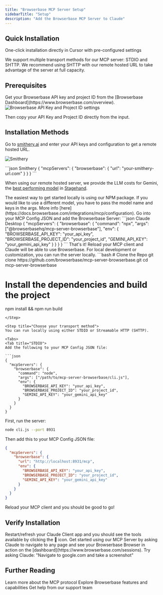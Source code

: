 ```yaml
---
title: "Browserbase MCP Server Setup"
sidebarTitle: "Setup"
description: "Add the Browserbase MCP Server to Claude"
---
```


## Quick Installation

<Card title="Install with Cursor" icon="arrow-pointer" href="cursor://anysphere.cursor-deeplink/mcp/install?name=browserbase&config=eyJjb21tYW5kIjoibnB4IEBicm93c2VyYmFzZWhxL21jcCIsImVudiI6eyJCUk9XU0VSQkFTRV9BUElfS0VZIjoiIiwiQlJPV1NFUkJBU0VfUFJPSkVDVF9JRCI6IiIsIkdFTUlOSV9BUElfS0VZIjoiIn19">
One-click installation directly in Cursor with pre-configured settings
</Card>

We support multiple transport methods for our MCP server: STDIO and SHTTP. We recommend using SHTTP with our remote hosted URL to take advantage of the server at full capacity.

## Prerequisites

<Steps>
<Step title="Get your Browserbase credentials">
Get your Browserbase API key and project ID from the [Browserbase Dashboard](https://www.browserbase.com/overview).

<Frame>
<img src="/images/quickstart/api-key.png" alt="Browserbase API Key and Project ID settings" />
</Frame>

Then copy your API Key and Project ID directly from the input.
</Step>
</Steps>

## Installation Methods

<Tabs>
<Tab title="Remote URL (SHTTP)">

Go to [smithery.ai](https://smithery.ai/server/@browserbasehq/mcp-browserbase) and enter your API keys and configuration to get a remote hosted URL.

![Smithery](../../images/mcp/smithery.jpg)

<CodeGroup>
```json Smithery
{
  "mcpServers": {
    "browserbase": {
      "url": "your-smithery-url.com"
    }
  }
}
```
</CodeGroup>

When using our remote hosted server, we provide the LLM costs for Gemini, the [best performing model](https://www.stagehand.dev/evals) in [Stagehand](https://www.stagehand.dev).

</Tab>

<Tab title="NPM Package (STDIO)">
The easiest way to get started locally is using our NPM package.

<Note>
If you would like to use a different model, you have to pass the model name and keys in the args. More info [here](https://docs.browserbase.com/integrations/mcp/configuration).
</Note>

<Steps>
<Step title="Add to MCP Config">
Go into your MCP Config JSON and add the Browserbase Server:

<CodeGroup>
```json Claude Desktop
{
  "mcpServers": {
    "browserbase": {
      "command": "npx",
      "args": ["@browserbasehq/mcp-server-browserbase"],
      "env": {
        "BROWSERBASE_API_KEY": "your_api_key",
        "BROWSERBASE_PROJECT_ID": "your_project_id",
        "GEMINI_API_KEY": "your_gemini_api_key"
      }
    }
  }
}
```
</CodeGroup>
</Step>

<Step title="Restart your MCP client">
<Check>
That's it! Reload your MCP client and Claude will be able to use Browserbase.
</Check>
</Step>
</Steps>
</Tab>

<Tab title="Local Development">
For local development or customization, you can run the server locally.

<Steps>
<Step title="Clone and build">
```bash
# Clone the Repo
git clone https://github.com/browserbase/mcp-server-browserbase.git
cd mcp-server-browserbase

# Install the dependencies and build the project
npm install && npm run build
```
</Step>

<Step title="Choose your transport method">
You can run locally using either STDIO or Streamable HTTP (SHTTP).

<Tabs>
<Tab title="STDIO">
Add the following to your MCP Config JSON file:

```json
{
  "mcpServers": {
    "browserbase": {
      "command": "node",
      "args": ["/path/to/mcp-server-browserbase/cli.js"],
      "env": {
        "BROWSERBASE_API_KEY": "your_api_key",
        "BROWSERBASE_PROJECT_ID": "your_project_id",
        "GEMINI_API_KEY": "your_gemini_api_key"
      }
    }
  }
}
```
</Tab>

<Tab title="SHTTP (Self-hosted)">
First, run the server:

```bash
node cli.js --port 8931
```

Then add this to your MCP Config JSON file:

```json
{
  "mcpServers": {
    "browserbase": {
      "url": "http://localhost:8931/mcp",
      "env": {
        "BROWSERBASE_API_KEY": "your_api_key",
        "BROWSERBASE_PROJECT_ID": "your_project_id",
        "GEMINI_API_KEY": "your_gemini_api_key"
      }
    }
  }
}
```
</Tab>
</Tabs>
</Step>

<Step title="Restart your client">
<Check>
Reload your MCP client and you should be good to go!
</Check>
</Step>
</Steps>
</Tab>
</Tabs>

## Verify Installation

<Steps>
<Step title="Restart your Claude Client">
Restart/refresh your Claude Client app and you should see the tools available by clicking the 🔨 icon.
</Step>

<Step title="Test the integration">
Get started using our MCP Server by asking Claude to navigate to any page and see your Browserbase Browser in action on the [dashboard](https://www.browserbase.com/sessions).

<Tip>
Try asking Claude: "Navigate to google.com and take a screenshot"
</Tip>
</Step>
</Steps>

## Further Reading

<CardGroup cols={3}>
<Card title="Model Context Protocol (MCP) Docs" icon="book" href="https://modelcontextprotocol.io/introduction">
Learn more about the MCP protocol
</Card>

<Card title="Browserbase Documentation" icon="globe" href="https://docs.browserbase.com">
Explore Browserbase features and capabilities
</Card>

<Card title="Support" icon="headset" href="mailto:support@browserbase.com">
Get help from our support team
</Card>
</CardGroup>